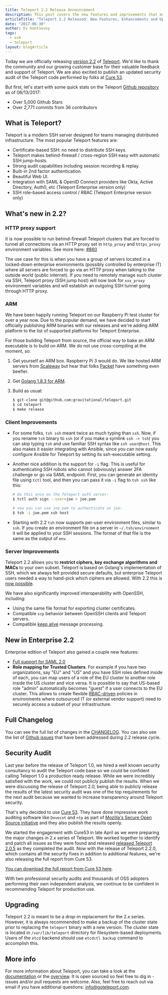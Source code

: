 ```yaml
---
title: Teleport 2.2 Release Announcement
description: This post covers the new features and improvements that made it into 2.2 release.
articleTitle: "Teleport 2.2 Released: New Features, Enhancements and Updated Security Audit Report Published."
date: "2017-06-30"
author: Ev Kontsevoy
tags:
  - ssh
  - teleport
layout: blogArticle
---
```



Today we are officially releasing [version
2.2](https://github.com/gravitational/teleport/releases) of [Teleport](https://goteleport.com/). We'd
like to thank the community and our growing customer base for their valuable
feedback and support of Teleport. We are also excited to publish an updated security
audit of the Teleport code performed by folks at [Cure 53](https://cure53.de/).

But first, let's start with some quick stats on the Teleport [Github repository](https://github.com/gravitational/teleport)
as of 06/13/2017:

- Over 5,000 Github Stars
- Over 2,771 commits from 36 contributors

## What is Teleport?

Teleport is a modern SSH server designed for teams managing distributed
infrastructure. The most popular Teleport features are:

- Certificate-based SSH: no need to distribute SSH keys.
- Teleport makes behind-firewall / cross-region SSH easy with automatic SSH jump-hosts.
- Strong audit capabilities including session recording & replay.
- Built-in 2nd factor authentication.
- Beautiful Web UI.
- Integration with SAML & OpenID Connect providers like Okta, Active Directory, Auth0, etc (Teleport Enterprise version only)
- SSH role-based access control / RBAC (Teleport Enterprise version only)

## What's new in 2.2?

### HTTP proxy support

It is now possible to run behind-firewall Teleport clusters that are forced to
tunnel all connections via an HTTP proxy set in `http_proxy` and `https_proxy`
environment variables. See more here: [#860](https://github.com/gravitational/teleport/issues/860)

The use case for this is when you have a group of servers located in a
locked-down enterprise environments (possibly controlled by enterprise IT)
where all servers are forced to go via an HTTP proxy when talking to the
outside world (public internet). If you need to remotely manage such cluster via SSH,
Teleport proxy (SSH jump host) will now look for `xxx_proxy` environment
variables and will establish an outgoing SSH tunnel going through HTTP proxy.

### ARM

We have been happily running Teleport on our Raspberry Pi test cluster for over
a year now. Due to the popular demand, we have decided to start officially
publishing ARM binaries with our releases and we're adding ARM platform to the
list of supported platforms for Teleport Enterprise.

For those building Teleport from source, the official way to bake an ARM
executable is to build on ARM. We do not use cross-compiling at the moment, so:

1. Get yourself an ARM box. Raspberry Pi 3 would do. We like hosted ARM servers
   from [Scaleway](https://www.scaleway.com/en/) but hear
   that folks [Packet](https://metal.equinix.com/) have
   something even beefier.
2. Get [Golang 1.8.3 for ARM](https://storage.googleapis.com/golang/go1.8.3.linux-armv6l.tar.gz).
3. Build as usual:

   ```bash
   $ git-clone git@github.com:gravitational/teleport.git
   $ cd teleport
   $ make release
   ```

### Client Improvements

- For some folks, `tsh ssh` meant twice as much typing than `ssh`. Now, if you
  rename `tsh` binary to `ssh` (or if you make a symlink `ssh -> tsh`) you can
  skip typing `tsh` and use familiar SSH syntax like `ssh user@host`. This also
  makes it easier integrating with Ansible, since you can now easily configure
  Ansible for Teleport by setting its ssh-executable setting.

- Another nice addition is the support for `-i` flag. This is useful for
  authenticating SSH robots who cannot (obviously) answer 2FA challenge or go
  via SAML endpoint. First, you can generate an identity file using `tctl`
  tool, and then you can pass it via `-i` flag to `tsh ssh` like this:

  ```bash
  # do this once on the Teleport auth server:
  $ tctl auth sign --user=joe > joe.pem

  # now you can use joe.pem to authenticate as joe:
  $ tsh -i joe.pem ssh host
  ```

- Starting with 2.2 `tsh` now supports per-user environment files, similar to
  `ssh`. If you create an environment file on a server in `~/.tsh/environment`
  it will be applied to your SSH sessions. The format of that file is the same
  as the output of `env`.

### Server Improvements

Teleport 2.2 allows you to **restrict ciphers, key exchange algorithms and MACs**
to your own subset. Teleport is based on Golang's implementation of SSH,
which we always felt provided secure defaults, but enterprise Teleport users
needed a way to hand-pick which ciphers are allowed.
With 2.2 this is [now possible](https://github.com/gravitational/teleport/issues/1062).

We have also significantly improved interoperability with OpenSSH, including:

- Using the same file format for exporting cluster certificates.
- Compatible `scp` behavior between OpenSSH clients and Teleport servers.
- Compatible [keep alive](https://github.com/gravitational/teleport/issues/963) message processing.

## New in Enterprise 2.2

Enterprise edition of Teleport also gained a couple new features:

- [Full support for SAML 2.0](https://goteleport.com/docs/)
- **Role mapping for Trusted Clusters**. For example if you have two organizations,
  say "EU" and "US" and you have SSH roles defined inside of each, you can map
  users of a role of the EU cluster to another role inside the US cluster and vice versa.
  It is possible to say that US-based role "admin" automatically becomes
  "guest" if a user connects to the EU cluster. This allows to create flexible
  [RBAC-driven](https://goteleport.com/features/) policies in environments where outsourced IT (or external vendor
  support) need to securely access a subset of your infrastructure.

## Full Changelog

You can see the full list of changes in the [CHANGELOG](https://github.com/gravitational/teleport/blob/master/CHANGELOG.md).
You can also see the list of [Github issues](https://github.com/gravitational/teleport/milestone/11?closed=1)
that have been addressed during 2.2 release cycle.

## Security Audit

Last year before the release of Teleport 1.0, we hired a well known security
consultancy to audit the Teleport code base so we could be confident calling
Teleport 1.0 a production ready release. While we were incredibly satisfied
with the work, we could not publicly publish the results. When we were
discussing the release of Teleport 2.0, being able to publicly release the
results of the latest security audit was one of the top requirements for the
next audit because we wanted to increase transparency around Teleport security.

That's why decided to use [Cure 53](https://cure53.de/). They have done impressive work auditing software like `Dovecot` and `ntp` as part of
[Mozilla's Secure Open Source initiative](https://wiki.mozilla.org/MOSS/Secure_Open_Source/Completed) and they
also publish the results openly.

We started the engagement with Cure53 in late April as we were preparing the major changes in 2.x series of Teleport.
We worked together to identify and patch all issues as they were found and released
[released Teleport 2.0.5](https://goteleport.com/blog/teleport-2.0.5-security-fixes/) as they
completed the audit. Now with the release of Teleport 2.2.0, which contains all
the security fixes in addition to additional features, we're also releasing the full report from Cure 53.

[You can download the full report from Cure 53 here](https://cure53.de/pentest-report_teleport.pdf).

With two professional security audits and thousands of OSS adopters performing
their own independent analysis, we continue to be confident in recommending
Teleport for production use.

<EmailSubscribeViolet />

## Upgrading

Teleport 2.2 is meant to be a drop-in replacement for the 2.x series. However, it is always
recommended to make a backup of the cluster state prior to replacing the
`teleport` binary with a new version. The cluster state is located in
`/var/lib/teleport` directory for filesystem-based deployments. Users of the `etcd` backend
should use `etcdctl backup` command to accomplish this.

## More info

For more information about Teleport, you can take a look at the
[documentation](https://goteleport.com/docs/getting-started/) or the
[overview](https://goteleport.com/). It is open sourced so
feel free to dig in - issues and/or pull requests are welcome. Also, feel free to
reach out via email if you have additional questions: [info@goteleport.com](mailto:info@goteleport.com).
